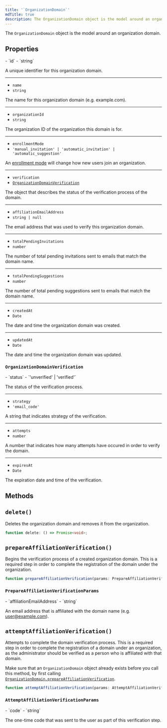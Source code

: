 ```yaml
---
title: '`OrganizationDomain`'
mdTitle: true
description: The OrganizationDomain object is the model around an organization domain.
---
```


The `OrganizationDomain` object is the model around an organization domain.

## Properties

<Properties>
  - `id`
  - `string`

  A unique identifier for this organization domain.

  ---

  - `name`
  - `string`

  The name for this organization domain (e.g. example.com).

  ---

  - `organizationId`
  - `string`

  The organization ID of the organization this domain is for.

  ---

  - `enrollmentMode`
  - `'manual_invitation' | 'automatic_invitation' | 'automatic_suggestion'`

  An [enrollment mode](/docs/organizations/verified-domains#enrollment-modes) will change how new users join an organization.

  ---

  - `verification`
  - [`OrganizationDomainVerification`](#organization-domain-verification)

  The object that describes the status of the verification process of the domain.

  ---

  - `affiliationEmailAddress`
  - `string | null`

  The email address that was used to verify this organization domain.

  ---

  - `totalPendingInvitations`
  - `number`

  The number of total pending invitations sent to emails that match the domain name.

  ---

  - `totalPendingSuggestions`
  - `number`

  The number of total pending suggestions sent to emails that match the domain name.

  ---

  - `createdAt`
  - `Date`

  The date and time the organization domain was created.

  ---

  - `updatedAt`
  - `Date`

  The date and time the organization domain was updated.
</Properties>

### `OrganizationDomainVerification`

<Properties>
  - `status`
  - `'unverified' | 'verified'`

  The status of the verification process.

  ---

  - `strategy`
  - `'email_code'`

  A string that indicates strategy of the verification.

  ---

  - `attempts`
  - `number`

  A number that indicates how many attempts have occured in order to verify the domain.

  ---

  - `expiresAt`
  - `Date`

  The expiration date and time of the verification.
</Properties>

## Methods

## `delete()`

Deletes the organization domain and removes it from the organization.

```typescript {{ prettier: false }}
function delete: () => Promise<void>;
```

## `prepareAffiliationVerification()`

Begins the verification process of a created organization domain. This is a required step in order to complete the registration of the domain under the organization.

```typescript {{ prettier: false }}
function prepareAffiliationVerification(params: PrepareAffiliationVerificationParams): Promise<OrganizationDomain>;
```

### `PrepareAffiliationVerificationParams`

<Properties>
  - `affiliationEmailAddress`
  - `string`

  An email address that is affiliated with the domain name (e.g. [user@example.com](mailto:user@example.com)).
</Properties>

## `attemptAffiliationVerification()`

Attempts to complete the domain verification process. This is a required step in order to complete the registration of a domain under an organization, as the administrator should be verified as a person who is affiliated with that domain.

Make sure that an `OrganizationDomain` object already exists before you call this method, by first calling [`OrganizationDomain.prepareAffiliationVerification`](#prepare-affiliation-verification).

```typescript {{ prettier: false }}
function attemptAffiliationVerification(params: AttemptAffiliationVerificationParams): Promise<OrganizationDomain>;
```

### `AttemptAffiliationVerificationParams`

<Properties>
  - `code`
  - `string`

  The one-time code that was sent to the user as part of this verification step.
</Properties>
